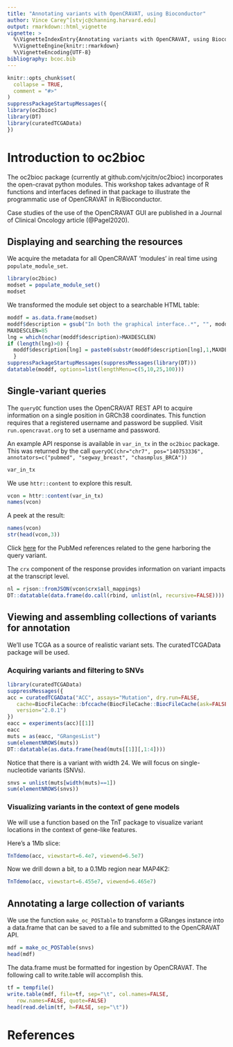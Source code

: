 ```yaml
---
title: "Annotating variants with OpenCRAVAT, using Bioconductor"
author: Vince Carey^[stvjc@channing.harvard.edu]
output: rmarkdown::html_vignette
vignette: >
  %\VignetteIndexEntry{Annotating variants with OpenCRAVAT, using Bioconductor}
  %\VignetteEngine{knitr::rmarkdown}
  %\VignetteEncoding{UTF-8}
bibliography: bcoc.bib
---
```



```r
knitr::opts_chunk$set(
  collapse = TRUE,
  comment = "#>"
)
suppressPackageStartupMessages({
library(oc2bioc)
library(DT)
library(curatedTCGAData)
})
```

# Introduction to oc2bioc

The oc2bioc package (currently at
github.com/vjcitn/oc2bioc) incorporates the open-cravat python modules.
This workshop takes advantage of R functions and interfaces defined
in that package to illustrate the programmatic use of OpenCRAVAT
in R/Bioconductor.

Case studies of the use of the OpenCRAVAT GUI are published
in a Journal of Clinical Oncology article (@Pagel2020).

## Displaying and searching the resources

We acquire the metadata for all OpenCRAVAT 'modules' in real time
using `populate_module_set`.

```r
library(oc2bioc)
modset = populate_module_set()
modset
```
We transformed the module set object to a searchable HTML table:
```r
moddf = as.data.frame(modset)
moddf$description = gsub("In both the graphical interface..*", "", moddf$description)
MAXDESCLEN=85
lng = which(nchar(moddf$description)>MAXDESCLEN)
if (length(lng)>0) {
  moddf$description[lng] = paste0(substr(moddf$description[lng],1,MAXDESCLEN), "...")
  }
suppressPackageStartupMessages(suppressMessages(library(DT)))
datatable(moddf, options=list(lengthMenu=c(5,10,25,100)))
```

## Single-variant queries

The `queryOC` function uses the OpenCRAVAT REST API to acquire
information on a single position in GRCh38 coordinates.  This
function requires that a registered username and password
be supplied.  Visit `run.opencravat.org` to set a username
and password.

An example API response is available in `var_in_tx` in the
`oc2bioc` package.  This was returned by the call
`queryOC(chr="chr7", pos="140753336", annotators=c("pubmed", "segway_breast", "chasmplus_BRCA"))`
```r
var_in_tx
```
We use `httr::content` to explore this result.
```r
vcon = httr::content(var_in_tx)
names(vcon)
```
A peek at the result:
```r
names(vcon)
str(head(vcon,3))
```

Click [here](`r vcon$pubmed$term`) for the
PubMed references related to the gene harboring the
query variant.

The `crx` component of the response provides information
on variant impacts at the transcript level.
```r
nl = rjson::fromJSON(vcon$crx$all_mappings)
DT::datatable(data.frame(do.call(rbind, unlist(nl, recursive=FALSE))))
```

## Viewing and assembling collections of variants for annotation

We'll use TCGA as a source of realistic variant sets.
The curatedTCGAData package will be used.

### Acquiring variants and filtering to SNVs

```r
library(curatedTCGAData)
suppressMessages({
acc = curatedTCGAData("ACC", assays="Mutation", dry.run=FALSE,
   cache=BiocFileCache::bfccache(BiocFileCache::BiocFileCache(ask=FALSE)),
   version="2.0.1")
})
eacc = experiments(acc)[[1]]
eacc
muts = as(eacc, "GRangesList")
sum(elementNROWS(muts))
DT::datatable(as.data.frame(head(muts[[1]][,1:4])))
```
Notice that there is a variant with width 24.  We will
focus on single-nucleotide variants (SNVs).
```r
snvs = unlist(muts[width(muts)==1])
sum(elementNROWS(snvs))
```

### Visualizing variants in the context of gene models

We will use a function based on
the TnT package to visualize variant locations
in the context of gene-like features.

Here's a 1Mb slice:
```r
TnTdemo(acc, viewstart=6.4e7, viewend=6.5e7)
```

Now we drill down a bit, to a 0.1Mb region near MAP4K2:
```r
TnTdemo(acc, viewstart=6.455e7, viewend=6.465e7)
```

## Annotating a large collection of variants

We use the function `make_oc_POSTable` to transform
a GRanges instance into a data.frame that can be
saved to a file and submitted to the OpenCRAVAT API.

```r
mdf = make_oc_POSTable(snvs)
head(mdf)
```

The data.frame must be formatted for ingestion by OpenCRAVAT.
The following call to write.table will accomplish this.
```r
tf = tempfile()
write.table(mdf, file=tf, sep="\t", col.names=FALSE, 
   row.names=FALSE, quote=FALSE)
head(read.delim(tf, h=FALSE, sep="\t"))
```




# References
